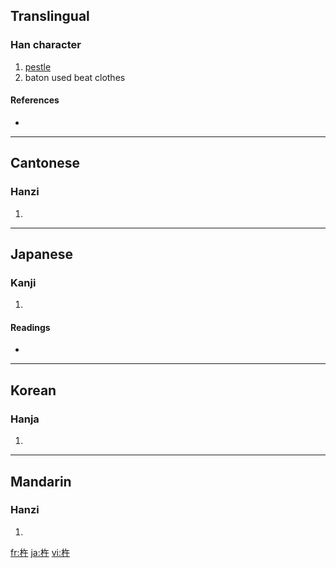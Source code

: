 ==Translingual==

===Han character===
{{Han char|rn=75|rad=木|as=04|sn=8|four=4894<sub>0</sub>|canj=木人十 (DOJ)}}

# [[pestle]]
# baton used beat clothes

====References====
* {{Han ref|kx=0513.170|dkj=14503|dj=0901.040|hdz=21170.080|uh=6775|ud=26485|bh=AA53|bd=43603}}

----

==Cantonese==

===Hanzi===
{{yue-hanzi|jyut=|y=chyu5}}

# {{defn|Cantonese|sort=木04}}

----

==Japanese==

===Kanji===
{{ja-kanji|grade=|rs=木04}}

# {{defn|Japanese|sort=木04}}

====Readings====
* {{ja-readings|on=[[しょ]] (sho)|kun=[[きね]] (kine)}}

----

==Korean==

===Hanja===
{{ko-hanja|hangeul=저|eumhun=|rv=jeo|mr=chŏ|y=ce}}

# {{defn|Korean|sort=木04}}

----

==Mandarin==

===Hanzi===
{{cmn-hanzi|pin=[[chǔ]] ([[chu3]])|wg=ch'u<sup>3</sup>}}

# {{defn|Mandarin|sort=木04}}

[[fr:杵]]
[[ja:杵]]
[[vi:杵]]